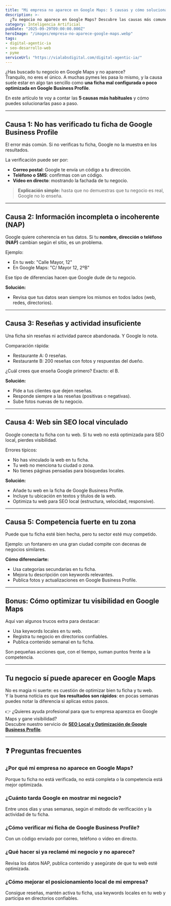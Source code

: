 ---
title: "Mi empresa no aparece en Google Maps: 5 causas y cómo solucionarlas"
description: >-
  ¿Tu negocio no aparece en Google Maps? Descubre las causas más comunes y cómo optimizar tu ficha de Google Business Profile para atraer clientes en tu ciudad.
category: Inteligencia Artificial
pubDate: "2025-09-29T09:00:00.000Z"
heroImage: "/images/empresa-no-aparece-google-maps.webp"
tags:
- digital-agentic-ia
- seo-desarrollo-web
- pyme
serviceUrl: "https://vialabsdigital.com/digital-agentic-ia/"
---


¿Has buscado tu negocio en Google Maps y no aparece?  
Tranquilo, no eres el único. A muchas pymes les pasa lo mismo, y la causa suele estar en algo tan sencillo como **una ficha mal configurada o poco optimizada en Google Business Profile**.

En este artículo te voy a contar las **5 causas más habituales** y cómo puedes solucionarlas paso a paso.  

---

## Causa 1: No has verificado tu ficha de Google Business Profile

El error más común. Si no verificas tu ficha, Google no la muestra en los resultados.  

La verificación puede ser por:  
- **Correo postal**: Google te envía un código a tu dirección.  
- **Teléfono o SMS**: confirmas con un código.  
- **Vídeo en directo**: mostrando la fachada de tu negocio.  

> **Explicación simple:** hasta que no demuestras que tu negocio es real, Google no lo enseña.

---

## Causa 2: Información incompleta o incoherente (NAP)

Google quiere coherencia en tus datos. Si tu **nombre, dirección o teléfono (NAP)** cambian según el sitio, es un problema.  

Ejemplo:  
- En tu web: "Calle Mayor, 12"  
- En Google Maps: "C/ Mayor 12, 2ºB"  

Ese tipo de diferencias hacen que Google dude de tu negocio.

**Solución:**  
- Revisa que tus datos sean siempre los mismos en todos lados (web, redes, directorios).  

---

## Causa 3: Reseñas y actividad insuficiente

Una ficha sin reseñas ni actividad parece abandonada. Y Google lo nota.  

Comparación rápida:  
- Restaurante A: 0 reseñas.  
- Restaurante B: 200 reseñas con fotos y respuestas del dueño.  

¿Cuál crees que enseña Google primero? Exacto: el B.  

**Solución:**  
- Pide a tus clientes que dejen reseñas.  
- Responde siempre a las reseñas (positivas o negativas).  
- Sube fotos nuevas de tu negocio.  

---

## Causa 4: Web sin SEO local vinculado

Google conecta tu ficha con tu web. Si tu web no está optimizada para SEO local, pierdes visibilidad.  

Errores típicos:  
- No has vinculado la web en tu ficha.  
- Tu web no menciona tu ciudad o zona.  
- No tienes páginas pensadas para búsquedas locales.  

**Solución:**  
- Añade tu web en la ficha de Google Business Profile.  
- Incluye tu ubicación en textos y títulos de la web.  
- Optimiza tu web para SEO local (estructura, velocidad, responsive).  

---

## Causa 5: Competencia fuerte en tu zona

Puede que tu ficha esté bien hecha, pero tu sector esté muy competido.  

Ejemplo: un fontanero en una gran ciudad compite con decenas de negocios similares.  

**Cómo diferenciarte:**  
- Usa categorías secundarias en tu ficha.  
- Mejora tu descripción con keywords relevantes.  
- Publica fotos y actualizaciones en Google Business Profile.  

---

## Bonus: Cómo optimizar tu visibilidad en Google Maps

Aquí van algunos trucos extra para destacar:  
- Usa keywords locales en tu web.  
- Registra tu negocio en directorios confiables.  
- Publica contenido semanal en tu ficha.  

Son pequeñas acciones que, con el tiempo, suman puntos frente a la competencia.  

---

## Tu negocio sí puede aparecer en Google Maps

No es magia ni suerte: es cuestión de optimizar bien tu ficha y tu web.  
Y la buena noticia es que **los resultados son rápidos**: en pocas semanas puedes notar la diferencia si aplicas estos pasos.

👉 ¿Quieres ayuda profesional para que tu empresa aparezca en Google Maps y gane visibilidad?  
Descubre nuestro servicio de [**SEO Local y Optimización de Google Business Profile**](https://vialabsdigital.com/contacto/).

---

## ❓ Preguntas frecuentes

### ¿Por qué mi empresa no aparece en Google Maps?
Porque tu ficha no está verificada, no está completa o la competencia está mejor optimizada.

### ¿Cuánto tarda Google en mostrar mi negocio?
Entre unos días y unas semanas, según el método de verificación y la actividad de tu ficha.

### ¿Cómo verificar mi ficha de Google Business Profile?
Con un código enviado por correo, teléfono o vídeo en directo.  

### ¿Qué hacer si ya reclamé mi negocio y no aparece?
Revisa los datos NAP, publica contenido y asegúrate de que tu web esté optimizada.  

### ¿Cómo mejorar el posicionamiento local de mi empresa?
Consigue reseñas, mantén activa tu ficha, usa keywords locales en tu web y participa en directorios confiables.
